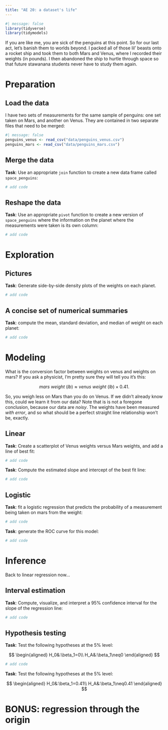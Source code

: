 ```yaml
---
title: "AE 20: a dataset's life"
---
```


```r
#| message: false
library(tidyverse)
library(tidymodels)
```

If you are like me, you are sick of the penguins at this point. So for our last act, let's banish them to worlds beyond. I packed all of those lil' beasts onto a rocket ship and took them to both Mars and Venus, where I recorded their weights (in pounds). I then abandoned the ship to hurtle through space so that future stawanana students never have to study them again. 

# Preparation 

## Load the data 

I have two sets of measurements for the same sample of penguins: one set taken on Mars, and another on Venus. They are contained in two separate files that need to be merged:

```r
#| message: false
penguins_venus <- read_csv("data/penguins_venus.csv")
penguins_mars <- read_csv("data/penguins_mars.csv")
```

## Merge the data 

**Task**: Use an appropriate `join` function to create a new data frame called `space_penguins`:

```r
# add code
```

## Reshape the data 

**Task**: Use an appropriate `pivot` function to create a new version of `space_penguins` where the information on the planet where the measurements were taken is its own column:

```r
# add code
```


# Exploration 

## Pictures

**Task**: Generate side-by-side density plots of the weights on each planet.


```r
# add code
```

## A concise set of numerical summaries

**Task**: compute the mean, standard deviation, and median of weight on each planet:


```r
# add code
```

# Modeling 

What is the conversion factor between weights on venus and weights on mars? If you ask a physicist, I'm pretty sure they will tell you it's this:

$$
mars~weight~(lb)\approx venus~weight~(lb)\times 0.41.
$$

So, you weigh less on Mars than you do on Venus. If we didn't already know this, could we learn it from our data? Note that is is not a foregone conclusion, because our data are *noisy*. The weights have been measured *with error*, and so what should be a perfect straight line relationship won't be, exactly.

## Linear 

**Task**: Create a scatterplot of Venus weights versus Mars weights, and add a line of best fit:


```r
# add code
```

**Task**: Compute the estimated slope and intercept of the best fit line:


```r
# add code
```


## Logistic

**Task**: fit a logistic regression that predicts the probability of a measurement being taken on mars from the weight:

```r
# add code
```


**Task**: generate the ROC curve for this model:

```r
# add code
```


# Inference

Back to linear regression now...

## Interval estimation

**Task**: Compute, visualize, and interpret a 95% confidence interval for the slope of the regression line:


```r
# add code
```


## Hypothesis testing

**Task**: Test the following hypotheses at the 5% level:

$$
\begin{aligned}
H_0&:\beta_1=0\\
H_A&:\beta_1\neq0
\end{aligned}
$$

```r
# add code
```

**Task**: Test the following hypotheses at the 5% level:

$$
\begin{aligned}
H_0&:\beta_1=0.41\\
H_A&:\beta_1\neq0.41
\end{aligned}
$$

# BONUS: regression through the origin
